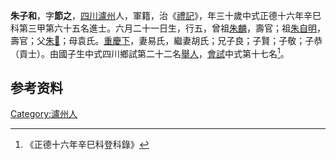 {{Otheruses|other=名为朱子和的其他人物|朱安期}}
{{明清人物信息框
| 姓名 = 朱子和
| 原名 =
| 圖片名稱= 
| 圖片大小 =
| 圖片說明 = 
| 最高職務 =
| 國家 = 大明 
| 爵位 =
| 籍貫 = [[四川|四川]][[瀘州|瀘州]]
| 族裔 = 
| 旗籍 = 
| 字號 = 
| 諡號 =
| 出生日期 = 六月二十一日
| 出生地點 = 
| 逝世日期 = 卒年不詳 
| 逝世地點 =
| 墓葬 =
| 配偶 = 易氏胡氏
| 親屬 = 曾祖[[朱麟|朱麟]]，祖[[朱自明|朱自明]]，父[[朱𣲤|朱𣲤]]，母袁氏
| 出身 =
* 正德十六年辛巳科同進士出身
| 經歷 =
| 著作 = 
}}
'''朱子和'''{{BD|1492年||？年||}}，字'''節之'''，[[四川|四川]][[瀘州|瀘州]]人，軍籍，治《[[禮記|禮記]]》，年三十歲中式正德十六年辛巳科第三甲第六十五名進士。六月二十一日生，行五，曾祖[[朱麟|朱麟]]，壽官；祖[[朱自明|朱自明]]，壽官；父[[朱𣲤|朱𣲤]]；母袁氏。[[重慶下|重慶下]]，妻易氏，繼妻胡氏；兄子良；子賢；子敬；子恭（貢士）。由國子生中式四川鄉試第二十二名[[舉人|舉人]]，[[會試|會試]]中式第十七名<ref>《正德十六年辛巳科登科錄》</ref>。

== 参考资料 ==
{{reflist}}

{{明朝人物小作品}}
{{正德十六年辛巳科殿试金榜}}
[[Category:瀘州人|Category:瀘州人]]